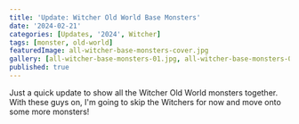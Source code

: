 ```yaml
---
title: 'Update: Witcher Old World Base Monsters'
date: '2024-02-21'
categories: [Updates, '2024', Witcher]
tags: [monster, old-world]
featuredImage: all-witcher-base-monsters-cover.jpg
gallery: [all-witcher-base-monsters-01.jpg, all-witcher-base-monsters-02.jpg]
published: true
---
```


Just a quick update to show all the Witcher Old World monsters together. With these guys on, I'm going to skip the
Witchers for now and move onto some more monsters!
